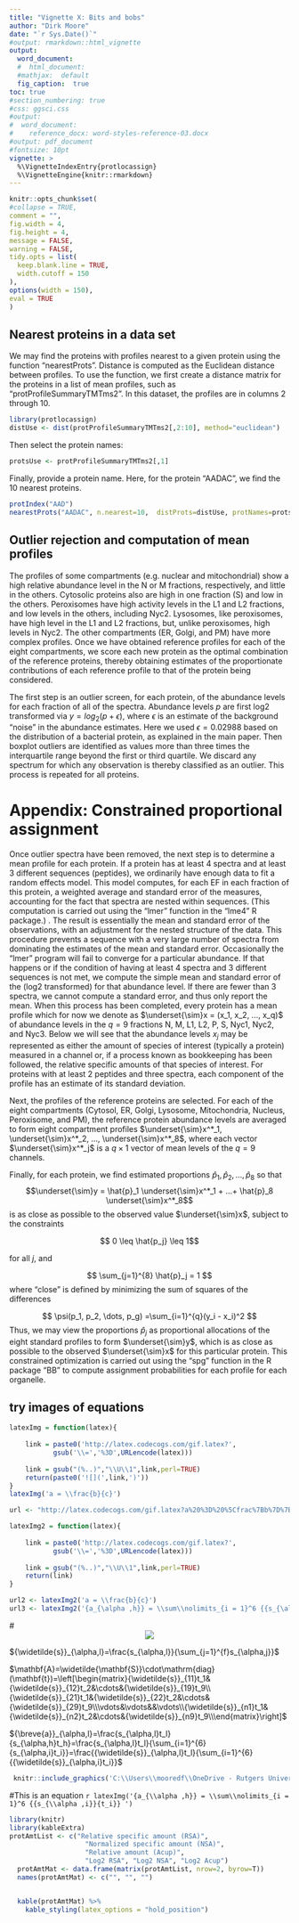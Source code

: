 ```yaml
---
title: "Vignette X: Bits and bobs"
author: "Dirk Moore"
date: "`r Sys.Date()`"
#output: rmarkdown::html_vignette
output:
  word_document:
  #  html_document:
  #mathjax:  default
  fig_caption:  true
toc: true
#section_numbering: true
#css: ggsci.css
#output:
#  word_document:
#    reference_docx: word-styles-reference-03.docx
#output: pdf_document
#fontsize: 10pt
vignette: >
  %\VignetteIndexEntry{protlocassign}
  %\VignetteEngine{knitr::rmarkdown}
---
```


  ```r
knitr::opts_chunk$set(
  #collapse = TRUE,
  comment = "",
  fig.width = 4,
  fig.height = 4,
  message = FALSE,
  warning = FALSE,
  tidy.opts = list(
    keep.blank.line = TRUE,
    width.cutoff = 150
  ),
  options(width = 150),
  eval = TRUE
)
```



## Nearest proteins in a data set
We may find the proteins with profiles nearest to a given protein using the function "nearestProts". Distance is computed as the Euclidean distance between profiles. To use the function, we first create a distance matrix for the proteins in a list of mean profiles, such as "protProfileSummaryTMTms2". In this dataset, the profiles are in columns 2 through 10.

```r
library(protlocassign)
distUse <- dist(protProfileSummaryTMTms2[,2:10], method="euclidean")
```
Then select the protein names:

```r
protsUse <- protProfileSummaryTMTms2[,1]
```
Finally, provide a protein name. Here, for the protein "AADAC", we find the 10 nearest proteins.

```r
protIndex("AAD")
nearestProts("AADAC", n.nearest=10,  distProts=distUse, protNames=protsUse)
```

## Outlier rejection and computation of mean profiles

The profiles of some compartments (e.g. nuclear and mitochondrial) show a high relative abundance level in the N or M fractions, respectively, and little in the others. Cytosolic proteins also are high in one fraction (S) and low in the others. Peroxisomes have high activity levels in the L1 and L2 fractions, and low levels in the others, including Nyc2. Lysosomes, like peroxisomes, have high level in the L1 and L2 fractions, but, unlike peroxisomes, high levels in Nyc2. The other compartments (ER, Golgi, and PM) have more complex profiles. Once we have obtained reference profiles for each of the eight compartments, we score each new protein as the optimal combination of the reference proteins, thereby obtaining estimates of the proportionate contributions of each reference profile to that of the protein being considered.


The first step is an outlier screen, for each protein, of the abundance levels for each fraction of all of the spectra. Abundance levels $p$ are first log2 transformed via $y = log_2(p + \epsilon)$, where $\epsilon$ is an estimate of the background "noise" in the abundance estimates. Here we used $\epsilon = 0.02988$ based on the distribution of a bacterial protein, as explained in the main paper. Then boxplot outliers are identified as values more than three times the interquartile range beyond the first or third quartile. We discard any spectrum for which any observation is thereby classified as an outlier. This process is repeated for all proteins.

# Appendix:  Constrained proportional assignment

Once outlier spectra have been removed, the next step is to determine a mean profile for each protein. If a protein has at least 4 spectra and at least 3 different sequences (peptides), we ordinarily have enough data to fit a random effects model. This model computes, for each EF in each fraction of this protein, a weighted average and standard error of the measures, accounting for the fact that spectra are nested within sequences. (This computation is carried out using the “lmer” function in the “lme4” R package.) . The result is essentially the mean and standard error of the observations, with an adjustment for the nested structure of the data. This procedure prevents a sequence with a very large number of spectra from dominating the estimates of the mean and standard error.  Occasionally the “lmer” program will fail to converge for a particular abundance. If that happens or if the condition of having at least 4 spectra and 3 different sequences is not met, we compute the simple mean and standard error of the (log2 transformed) for that abundance level. If there are fewer than 3 spectra, we cannot compute a standard error, and thus only report the mean.  When this process has been completed, every protein has a mean profile which for now we denote as $\underset{\sim}x = (x_1, x_2, ..., x_q)$  of abundance levels in the $q=9$ fractions N, M, L1, L2, P, S, Nyc1, Nyc2, and Nyc3. Below we will see that the abundance levels $x_j$ may be represented as either the amount of species of interest (typically a protein) measured in a channel or, if a process known as bookkeeping has been followed, the relative specific amounts of that species of interest. For proteins with at least 2 peptides and three spectra, each component of the profile has an estimate of its standard deviation.

Next, the profiles of the reference proteins are selected. For each of the eight compartments (Cytosol, ER, Golgi, Lysosome, Mitochondria, Nucleus, Peroxisome, and PM), the reference protein abundance levels are averaged to form eight compartment profiles $\underset{\sim}x^*_1, \underset{\sim}x^*_2, ..., \underset{\sim}x^*_8$, where each vector $\underset{\sim}x^*_j$ is a $q \times 1$ vector of mean levels of the $q=9$ channels.

Finally, for each protein, we find estimated proportions $\hat{p}_1, \hat{p}_2, ..., \hat{p}_8$ so that
$$\underset{\sim}y = \hat{p}_1 \underset{\sim}x^*_1 + ...+ \hat{p}_8 \underset{\sim}x^*_8$$
is as close as possible to the observed value $\underset{\sim}x$, subject to the constraints

$$ 0 \leq \hat{p_j} \leq 1$$

for all $j$, and



$$ \sum_{j=1}^{8} \hat{p}_j = 1 $$
where "close" is defined by minimizing the sum of squares of the differences

$$ \psi(p_1, p_2, \dots, p_g) =\sum_{i=1}^{q}(y_i - x_i)^2 $$
Thus, we may view the proportions $\hat{p}_j$ as proportional allocations of the eight standard profiles to form $\underset{\sim}y$, which is as close as possible to the observed $\underset{\sim}x$ for this particular protein. This constrained optimization is carried out using the “spg” function in the R package “BB” to compute assignment probabilities for each profile for each organelle.


## try images of equations

```r
latexImg = function(latex){
 
    link = paste0('http://latex.codecogs.com/gif.latex?',
           gsub('\\=','%3D',URLencode(latex)))
 
    link = gsub("(%..)","\\U\\1",link,perl=TRUE)
    return(paste0('![](',link,')'))
}
latexImg('a = \\frac{b}{c}')

url <- "http://latex.codecogs.com/gif.latex?a%20%3D%20%5Cfrac%7Bb%7D%7Bc%7D"

latexImg2 = function(latex){
 
    link = paste0('http://latex.codecogs.com/gif.latex?',
           gsub('\\=','%3D',URLencode(latex)))
 
    link = gsub("(%..)","\\U\\1",link,perl=TRUE)
    return(link)
}

url2 <- latexImg2('a = \\frac{b}{c}')
url3 <- latexImg2('{a_{\alpha ,h}} = \\sum\\nolimits_{i = 1}^6 {{s_{\alpha ,i}}{t_i}} ')

```

#<center><img src="`r url2`"></center>

${\widetilde{s}}_{\alpha,l}=\frac{s_{\alpha,l}}{\sum_{j=1}^{f}s_{\alpha,j}}$

$\mathbf{A}=\widetilde{\mathbf{S}}\cdot\mathrm{diag}(\mathbf{t})=\left[\begin{matrix}{\widetilde{s}}_{11}t_1&{\widetilde{s}}_{12}t_2&\cdots&{\widetilde{s}}_{19}t_9\\{\widetilde{s}}_{21}t_1&{\widetilde{s}}_{22}t_2&\cdots&{\widetilde{s}}_{29}t_9\\\vdots&\vdots&&\vdots\\{\widetilde{s}}_{n1}t_1&{\widetilde{s}}_{n2}t_2&\cdots&{\widetilde{s}}_{n9}t_9\\\end{matrix}\right]$


${\breve{a}}_{\alpha,l}=\frac{s_{\alpha,l}t_l}{s_{\alpha,h}t_h}=\frac{s_{\alpha,l}t_l}{\sum_{i=1}^{6}{s_{\alpha,i}t_i}}=\frac{{\widetilde{s}}_{\alpha,l}t_l}{\sum_{i=1}^{6}{{\widetilde{s}}_{\alpha,i}t_i}}$

```r
 knitr::include_graphics('C:\\Users\\mooredf\\OneDrive - Rutgers University\\gp7\\Res\\constrainedPropAssignDev\\protlocassignPackage\\protlocassign0p1p1\\protlocassign\\vignettes\\images/AcupMatrix.gif')

```

#This is an equation `r latexImg('{a_{\\alpha ,h}} = \\sum\\nolimits_{i = 1}^6 {{s_{\\alpha ,i}}{t_i}} ')` 

```r
library(knitr)
library(kableExtra)
protAmtList <- c("Relative specific amount (RSA)",
                   "Normalized specific amount (NSA)",
                   "Relative amount (Acup)",
                   "Log2 RSA", "Log2 NSA", "Log2 Acup")
  protAmtMat <- data.frame(matrix(protAmtList, nrow=2, byrow=T))
  names(protAmtMat) <- c("", "", "")


  kable(protAmtMat) %>%
    kable_styling(latex_options = "hold_position")
```

\begin{center}
\captionof{table}{Transformations Associated with the Johnson System}
\begin{tabular}{|l|l|l|l|}
\hline
Johnson Family & Transformation & Parameter Conditions & X Condition \\ \hline
$S_B$ & $Z=\gamma + \eta ln(\frac {X - \epsilon} {\lambda + \epsilon - X})$ & $\eta, \lambda >0, -\infty < \gamma, \epsilon < \infty$ & $\epsilon < X < \epsilon + \lambda$ \\ \hline
$S_L$ & $Z=\gamma + \eta ln(X - \epsilon)$ & $\eta >0, -\infty < \gamma, \epsilon < \infty$ & $X > \epsilon$ \\ \hline
$S_U$ & $Z=\gamma + \eta \sinh^{-1}(\frac {X - \epsilon} {\lambda})$ & $\eta, \lambda >0, -\infty < \gamma, \epsilon < \infty$ & $-\infty < X < \infty$ \\ \hline
\end{tabular}
\end{center}
